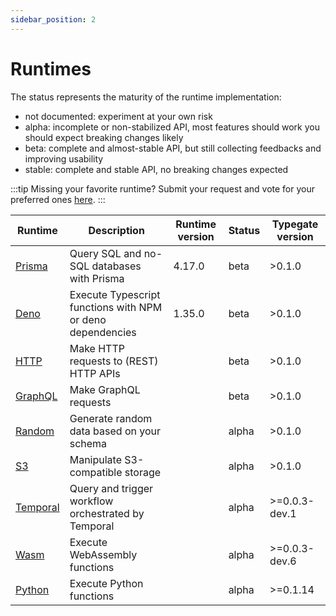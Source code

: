 ```yaml
---
sidebar_position: 2
---
```


# Runtimes

The status represents the maturity of the runtime implementation:

- not documented: experiment at your own risk
- alpha: incomplete or non-stabilized API, most features should work you should expect breaking changes likely
- beta: complete and almost-stable API, but still collecting feedbacks and improving usability
- stable: complete and stable API, no breaking changes expected

:::tip Missing your favorite runtime?
Submit your request and vote for your preferred ones [here](https://github.com/metatypedev/metatype/discussions/305).
:::

|             Runtime             |                        Description                         | Runtime version | Status | Typegate version |
| ------------------------------- | ---------------------------------------------------------- | --------------- | ------ | ---------------- |
| [Prisma](./runtimes/prisma)     | Query SQL and no-SQL databases with Prisma                 | 4.17.0          | beta   | >0.1.0           |
| [Deno](./runtimes/deno)         | Execute Typescript functions with NPM or deno dependencies | 1.35.0          | beta   | >0.1.0           |
| [HTTP](./runtimes/http)         | Make HTTP requests to (REST) HTTP APIs                     |                 | beta   | >0.1.0           |
| [GraphQL](./runtimes/graphql)   | Make GraphQL requests                                      |                 | beta   | >0.1.0           |
| [Random](./runtimes/random)     | Generate random data based on your schema                  |                 | alpha  | >0.1.0           |
| [S3](./runtimes/s3)             | Manipulate S3-compatible storage                           |                 | alpha  | >0.1.0           |
| [Temporal](./runtimes/temporal) | Query and trigger workflow orchestrated by Temporal        |                 | alpha  | >=0.0.3-dev.1    |
| [Wasm](./runtimes/wasm)         | Execute WebAssembly functions                              |                 | alpha  | >=0.0.3-dev.6    |
| [Python](./runtimes/python)     | Execute Python functions                                   |                 | alpha  | >=0.1.14         |

